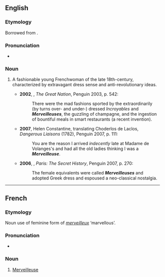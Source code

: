 {{also|merveilleuse|mèrveilleuse}}
==English==

===Etymology===
Borrowed from {{bor|en|fr|Merveilleuse}}.

===Pronunciation===
* {{IPA|en|/mɜːveɪˈjɜːz/}}

===Noun===
{{en-noun}}

# {{lb|en|historical}} A fashionable young Frenchwoman of the late 18th-century, characterized by extravagant dress sense and anti-revolutionary ideas.
#* '''2002''', {{w|Colin Jones (historian)|Colin Jones}}, ''The Great Nation'', Penguin 2003, p. 542:
#*: There were the mad fashions sported by the extraordinarily (by turns over- and under-) dressed ''Incroyables'' and '''''Merveilleuses''''', the guzzling of champagne, and the ingestion of bountiful meals in smart restaurants (a recent invention).
#* '''2007''', Helen Constantine, translating Choderlos de Laclos, ''Dangerous Liaisons'' (1782), Penguin 2007, p. 111:
#*: You are the reason I arrived ''indecently'' late at Madame de Volanges's and had all the old ladies thinking I was a '''''Merveilleuse'''''.
#* '''2006''', {{w|Andrew Hussey}}, ''Paris: The Secret History'', Penguin 2007, p. 270:
#*: The female equivalents were called '''''Merveilleuses''''' and adopted Greek dress and espoused a neo-classical nostalgia.

----

==French==

===Etymology===
Noun use of feminine form of ''[[merveilleux]]'' ‘marvellous’.

===Pronunciation===
* {{IPA|fr|/mɛʁvɛjøz/}}

===Noun===
{{fr-noun|f}}

# [[#English|Merveilleuse]]